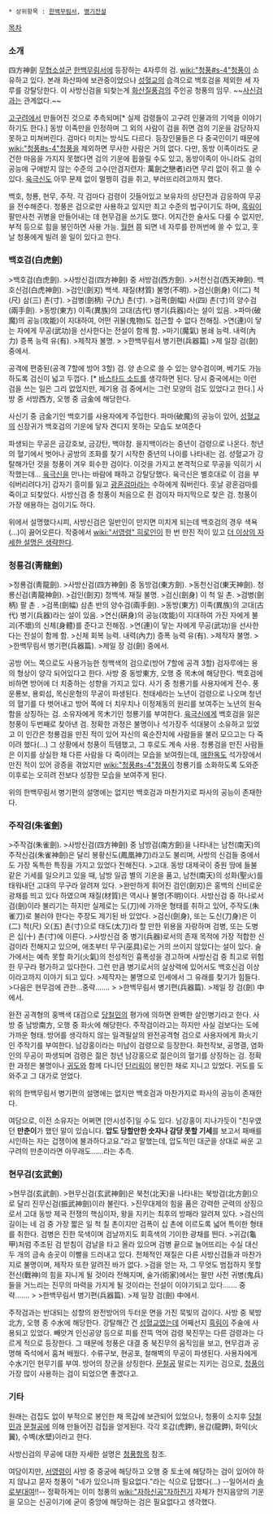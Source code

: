  * 상위항목 : [[한백무림서]], [[병기전설]]

[[목차]]

=== 소개 ===
四方神劍 [[무협소설]]군 [[한백무림서]]에 등장하는 4자루의 검. [[wiki:"청풍#s-4"청풍]]이 소유하고 있다. 본래 화산파에 보관중이었으나 [[성혈교]]의 습격으로 백호검을 제외한 세 자루를 강탈당한다. 이 사방신검을 되찾는게 [[화산질풍검]]의 주인공 청풍의 임무. ~~[[사신검]]과는 관계없다.~~

[[고구려]]에서 만들어진 것으로 추측되며[* 실제 검령들이 고구려 인물과의 기억을 이야기하기도 한다.] 동방 이족만을 인정하며 그 외의 사람이 검을 쥐면 검의 기운을 감당하지 못하고 미쳐버린다. 검마다 미치는 방식도 다르다. 등장인물들은 다 중국인이기 때문에 [[wiki:"청풍#s-4"청풍]]을 제외하면 무사한 사람은 거의 없다. 다만, 동방 이족이라도 굳건한 마음을 가지지 못했다면 검의 기운에 휩쓸릴 수도 있고, 동방이족이 아니라도 검의 공능에 구애받지 않는 수준의 고수(만검지련자: 萬劍之戀者)라면 무리 없이 쥐고 쓸 수 있다. [[육극신]]도 아무 문제 없이 멀쩡히 검을 쥐고, 부러뜨리려고까지 했다.

백호, 청룡, 현무, 주작. 각 검마다 검령이 깃들어있고 보유자의 상단전과 감응하여 무공을 전수해준다. 청풍은 검으로만 사용하고 있지만 최고 수준의 법구이기도 하며, [[흑림]]이 팔만사천 귀병을 만들어내는 데 현무검을 쓰기도 했다. 어지간한 술사도 다룰 수 없지만, 부적 등으로 힘을 봉인하면 사용 가능. [[월현]] 쯤 되면 네 자루를 한꺼번에 쓸 수 있고, 훗날 청풍에게 빌려 쓸 일이 있다고 한다.

=== 백호검(白虎劍) ===
>백호검(白虎劍).
>사방신검(四方神劍) 중 서방검(西方劍).
>서천신검(西天神劍). 백호신검(白虎神劍).
>검인(劍刃) 백색. 재질(材質) 불명(不明).
>검신(劍身) 이(二) 척(尺) 삼(三) 촌(寸).
>검병(劍柄) 구(九) 촌(寸).
>검폭(劍幅) 사(四) 촌(寸)의 양수검(兩手劍).
>동방(東方) 이족(異族)의 고대(古代) 병기(兵器)라는 설이 있음.  
>파마(破魔)의 공능(攻能)이 지대하여, 어떤 귀물(鬼物)도 접근할 수 없다 전해짐. 
>연(連)이 닿는 자에게 무공(武功)을 선사한다는 전설이 함께 함. 
>마기(魔氣) 봉쇄 능력. 내력(內力) 증폭 능력 유(有).
>제작자 불명.  
>
>한백무림서 병기편(兵器篇)
>제 일장 검(劍) 중에서.


공격에 편중된(공격 7할에 방어 3할) 검. 양 손으로 쓸 수 있는 양수검이며, 베기도 가능하도록 검신이 넓고 두껍다. [* [[바스타드 소드]]를 생각하면 된다. 당시 중국에서는 이런 검을 쓰는 일은 그리 없었지만, 제기용 검 중에서는 그런 모양의 검도 있었다고 한다.] 사방 중 서방西方, 오행 중 금金에 해당한다. 

사신기 중 금金기인 백호기를 사용자에게 주입한다. 파마(破魔)의 공능이 있어, [[성혈교]]의 신장귀가 백호검의 기운에 닿자 견디지 못하는 모습도 보여준다

파생되는 무공은 금강호보, 금강탄, 백야참. 을지백이라는 중년이 검령으로 나온다. 청년의 혈기에서 벗어나 공방의 조화를 찾기 시작한 중년의 나이를 나타내는 검. 성혈교가 강탈해가던 것을 청풍이 겨우 회수한 검이다. 이것을 가지고 본격적으로 무공을 익히기 시작했는데... [[육극신]]을 만나는 바람에 패하고 강탈당했다. 육극신은 별호대로 이 검을 부숴버리려다가] 갑자기 흥미를 잃고 [[광혼검마]]라는 수하에게 줘버린다. 훗날 광혼검마를 죽이고 되찾았다. 사방신검 중 청풍이 처음으로 쥔 검이자 마지막으로 찾은 검. 청풍이 가장 애용하는 검이기도 하다.

위에서 설명했다시피, 사방신검은 일반인이 만지면 미치게 되는데 백호검의 경우 색욕(...)이 끓어오른다. 작중에서 [[wiki:"서영령" 히로인]]이 한 번 만진 적이 있고 [[더 이상의 자세한 설명은 생략한다]].


=== 청룡검(靑龍劍) ===
>청룡검(靑龍劍).
>사방신검(四方神劍) 중 동방검(東方劍).
>동천신검(東天神劍). 청룡신검(靑龍神劍).
>검인(劍刃) 청백색. 재질 불명.
>검신(劍身) 이 척 일 촌.
>검병(劍柄) 팔 촌 .
>검폭(劍幅) 삼촌 반의 양수검(兩手劍).
>동방(東方) 이족(異族)의 고대(古代) 병기(兵器)라는 설이 있음.
>연신(硏身)의 공능(攻能)이 지대하여 가진 자에게 불괴(不壞)의 신체(身體)를 준다고 전해짐.
>연(連)이 닿는 자에게 무공(武功)을 선사한다는 전설이 함께 함.
>신체 회복 능력. 내력(內力) 증폭 능력 유(有).
>제작자 불명.
>
>한백무림서 병기편(兵器篇).
>제일 장 검(劍) 중에서.


공방 어느 쪽으로도 사용가능한 청백색의 검으로(방어 7할에 공격 3할) 검자루에는 용의 형상이 양각 되어있다고 한다. 사방 중 동방東方, 오행 중 목木에 해당한다. 백호검에 비하면 방어에 더 치중하는 성향을 가지고 있다. 사기 중 청룡기를 사용자에게 전수. 풍운룡보, 용뢰섬, 목신운형의 무공이 파생된다. 천태세라는 노년이 검령으로 나오며 청년의 혈기를 다 벗어내고 방어 쪽에 더 치우치나 이정제동의 원리를 보여주는 노년의 원숙함을 상징하는 검. 소유자에게 목木기인 청룡기를 부여한다. [[육극신]]에게 백호검을 잃은 청풍이 두번째로 찾아낸 검. 정확한 과정은 불명이나 석가장주 석대붕이 소유하고 있었고 이 인간은 청룡검을 만진 적이 있어 자신의 육순잔치에 사람들을 불러 모으고는 다 죽이려 했다(...) 그 상황에서 청풍이 득템했고, 그 후로도 계속 사용.
청룡검을 만진 사람들은 이지를 상실한 채 다른 사람을 다 죽이려는 모습을 보여줬는데, [[매한옥]]도 석가장에서 만진 적이 있어 광증을 겪었지만 [[wiki:"청풍#s-4"청풍]]이 청룡기를 소화하도록 도와준 이후로는 오히려 전보다 성장한 모습을 보여주게 된다.

위의 한백무림서 병기편의 설명에는 없지만 백호검과 마찬가지로 파사의 공능이 존재한다.

=== 주작검(朱雀劍) ===
>주작검(朱雀劍).
>사방신검(四方神劍) 중 남방검(南方劍)을 나타내는 남천(南天)의 주작신검(朱雀神劍)은 달리 봉황신도(鳳凰神刀)라고도 불리며, 사방의 신검들 중에서도 가장 독특한 특징을 가지고 있었다 전해진다. 
>고대. 동방 대제국이 중원 땅에 들불 같은 기세를 일으키고 있을 때, 남방 일곱 별의 기운을 품고, 남천(南天)의 성화(聖火)를 태워내던 고대의 무구라 알려져 있다.  
>완만하게 휘어진 검인(劍刃)은 홍백의 신비로운 광채를 띄고 있다 하였으며 재질(材質)은 역시나 불명(不明)이다. 사방신검 중 하나로서 검(劍)이라 불리기는 하지만 실제로는 도(刀)에 가까운 형태를 취하고 있어, 주작도(朱雀刀)로 불러야 한다는 주장도 제기된 바 있었다.
>검신(劍身), 또는 도신(刀身)은 이(二) 척(尺) 오(五) 촌(寸)으로 태도(太刀)라 할 만한 위용을 자랑하며 검병, 또는 도병은 십(十) 촌(寸)에 이른다. 
>사방신검 중 병기(兵器)로서의 존재 목적에 가장 적합한 신검이라 전해지고 있으며, 애초부터 무구(巫具)로는 거의 쓰이지 않았다는 설이 있다. 술가에서는 예측 못할 화기(火氣)의 천성적인 흉폭성을 경고하며 사방신검 중 최고로 위험한 무구라 평가하고 있다한다. 그런 만큼 병기로서의 살상력에 있어서도 백호신검 이상이라고까지 이야기 되고 있다.
>제작자는 불명으로 인세에서 그 유래를 찾기가 힘들다.
>다음은 현무검에 관한…중략…….
>
>한백무림서 병기편(兵器篇).
>제일 장 검(劍) 中에서.


완전 공격형의 홍백색 대검으로 [[당철민]]의 평가에 의하면 완벽한 살인병기라고 한다. 사방 중 남방南方, 오행 중 화火에 해당한다. 주작검이라고는 하지만 사실 검보다는 도에 가까운 형태. 방어를 생각하지 않는 일격필살의 완전공격형 검으로 사용자에게 화火기인 주작기를 부여한다. 남강홍이라는 미남이 검령으로 등장한다. 화천작보, 공명결, 염화인의 무공이 파생되며 검령은 젊은 청년 남강홍으로 젊은이의 혈기를 상징하는 검. 정확한 과정은 불명이나 [[귀도]]와 함께 다니던 [[단리림]]이 봉인한 채로 지니고 있었다. 귀도를 도와주고 그 대가로 얻었다.

위의 한백무림서 병기편의 설명에는 없지만 백호검과 마찬가지로 파사의 공능이 존재한다.

여담으로, 이전 소유자는 어쩌면 [안시성주]일 수도 있다. 남강홍이 지나가듯이 "친우였던 '''만춘이'''가 했던 말이 있습니다. '''압도 당할만한 숫자나 감당 못할 기세'''를 보고서 패배를 시인하는 자는 겁쟁이에 불과하다고요."라고 말했는데, 압도적인 대군을 상대로 싸운 고구려의 만춘이라면 아무래도......라는 추측.


=== 현무검(玄武劍) ===
>현무검(玄武劍).
>현무신검(玄武神劍)은 북천(北天)을 나타내는 북방검(北方劍)으로 달리 진무신검(振武神劍)이라 불린다.
>진무대제의 힘을 품은 강력한 군력의 상징으로서 고대 동방 제국 전쟁의 핵심이자, 왕을 지키는 최후의 방패라 알려져 있다.
>검신의 길이는 네 검 중 가장 짧은 일 척 칠 촌이지만 검폭이 십 촌에 이르도록 넓어 특이한 형태를 취한다. 검병은 진한 묵색이며 검날까지도 회흑색의 기이한 광채를 띈다.
>귀갑(龜甲)처럼 주조된 검 받침이 검날을 타고 올라 있으며 검병 끝으로 늘어뜨리는 수실 대신 두 개의 금속 송곳이 이빨을 드러내고 있다. 전체적인 재질은 다른 사방신검들과 마찬가지로 불명이며, 제작자 또한 알려진 바가 없다.
>검을 얻는 자, 그 무엇도 범접하지 못할 전신(戰神)의 힘을 지니게 될 것이라 전해지며, 술가(術家)에서는 팔만 사천 귀병(鬼兵)들을 거느리는 진무의 마력을 가지게 될 것이라는 전설이 이야기되고 있다……. 중략…….
>
>한백무림서 병기편(兵器篇). 
>제 일장 검(劍) 中에서. 


주작검과는 반대되는 성향의 완전방어의 두터운 면을 가진 묵빛의 검이다. 사방 중 북방北方, 오행 중 수水에 해당한다. 강탈해간 건 [[성혈교]]였는데 어째선지 [[흑림]]이 주술에 사용되고 있었다. 빼앗겨 인신공양 등으로 피를 잔뜩 먹어 검령 북진무는 다른 검령과는 다르게 적으로 등장한다. 그 때문에 청풍은 대결 중 북진무의 움직임을 보고, 현무검과 공명해 즉석에서 훔쳐 배웠다.
수류구보, 현공포, 철해벽의 무공이 파생된다. 사용자에게 수水기인 현무기를 부여. 방어의 장군을 상징한다. [[문철공]] 말로는 지키는 검으로, [[청풍]]이 가장 많이 사용하는 검이 되었으면 좋겠다고.


=== 기타 ===
원래는 검집도 없이 부적으로 봉인한 채 목갑에 보관되어 있었으나, 청풍이 소지후 [[당철민]]과 [[문철공]]에 의해 만들어진 검집을 얻게된다. 각각 호갑(虎鉀), 용갑(龍鉀), 화익(火翼), 수벽(水壁)이라고 한다.

사방신검의 무공에 대한 자세한 설명은 [[청풍]]항목 참조.

여담이지만, [[서영령]]이 사방 중 중궁에 해당하고 오행 중 토土에 해당하는 검이 있어야 하지 않냐고 묻자 청풍이 "네가 있으니까 필요없다."라는 식으로 답했다(...) --일어서라 [[솔로부대]]여!!-- 정확하게는 이미 청풍의 [[wiki:"자하신공"자하진기]] 자체가 천지음양의 기운을 모으는 신공이기에 굳이 중앙에 해당하는 검은 필요없다고 생각했다.
